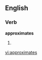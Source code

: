 
==English==

===Verb===
'''approximates'''

# {{third-person singular of|[[approximate]]}}

[[vi:approximates]]